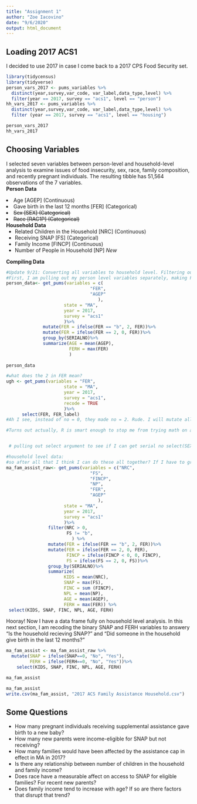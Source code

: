 ```yaml
---
title: "Assignment 1"
author: "Zoe Iacovino"
date: "9/6/2020"
output: html_document
---
```


## Loading 2017 ACS1
I decided to use 2017 in case I come back to a 2017 CPS Food Security set. <br>
```r
library(tidycensus)
library(tidyverse)
person_vars_2017 <- pums_variables %>% 
  distinct(year,survey,var_code, var_label,data_type,level) %>% 
  filter(year == 2017, survey == "acs1", level == "person")
hh_vars_2017 <- pums_variables %>%
  distinct(year,survey,var_code, var_label,data_type,level) %>%
  filter (year == 2017, survey == "acs1", level == "housing")

```


```r
person_vars_2017
hh_vars_2017
```

## Choosing Variables
I selected seven variables between person-level and household-level analysis to examine issues of food insecurity, sex, race, family composition, and recently pregnant individuals. The resulting tibble has 51,564 observations of the 7 variables. 
<br>
<b>Person Data</b>

<li>Age [AGEP] (Continuous)
<li>Gave birth in the last 12 months [FER] (Categorical)
<li><strike>Sex [SEX] (Categorical) </strike>
<li><strike> Race [RAC1P] (Categorical) </strike>
</ul>
<br>
<b> Household Data </b> <br>
<ul>
<li>Related Children in the Household [NRC] (Continuous)
<li>Receiving SNAP [FS] (Categorical)
<li>Family Income [FINCP] (Continuous)
<li> Number of People in Household [NP] *New*
</ul> 
<b> Compiling Data </b>
<br>

```r
#Update 9/21: Converting all variables to household level. Filtering out households with no related children,  
#First, I am pulling out my person level variables separately, making FER_label a binary,
person_data<- get_pums(variables = c(
                                "FER",
                                "AGEP"
                                   ),
                      state = "MA",
                      year = 2017,
                      survey = "acs1"
                      )%>%
              mutate(FER = ifelse(FER == "b", 2, FER))%>%
              mutate(FER = ifelse(FER == 2, 0, FER))%>%
              group_by(SERIALNO)%>%
              summarize(AGE = mean(AGEP),
                        FERH = max(FER)
                        )
              
person_data

#what does the 2 in FER mean? 
ugh <- get_pums(variables = "FER",
                      state = "MA",
                      year = 2017,
                      survey = "acs1",
                      recode = TRUE
                      )%>%
      select(FER, FER_label)
#Ah I see, instead of no = 0, they made no = 2. Rude. I will mutate all the b's to be 2, then mutate all the 2s to be 0s, so i can sum the household. Then, 1s will be households with a new baby and 0s will households without a new baby. 

#Turns out actually, R is smart enough to stop me from trying math on a categorical variable. I can however, assign the highest value in the household with the max() function.


 # pulling out select argument to see if I can get serial no select(SEX_label, FER_label, AGEP, RAC1P_label)%>% (It worked)

#household level data: 
#so after all that I think I can do these all together? If I have to group the Household together anyways? (It worked)
ma_fam_assist_raw<- get_pums(variables = c("NRC",
                                "FS",
                                "FINCP",
                                "NP",
                                "FER",
                                "AGEP"
                                   ),
                      state = "MA",
                      year = 2017,
                      survey = "acs1"
                      )%>%
                filter(NRC > 0, 
                       FS != "b",
                         ) %>%
                mutate(FER = ifelse(FER == "b", 2, FER))%>%
                mutate(FER = ifelse(FER == 2, 0, FER), 
                       FINCP = ifelse(FINCP < 0, 0, FINCP),
                       FS = ifelse(FS == 2, 0, FS))%>%
                group_by(SERIALNO)%>%
                summarize(
                      KIDS = mean(NRC),
                      SNAP = max(FS),
                      FINC = sum (FINCP),
                      NPL = mean(NP),
                      AGE = mean(AGEP),
                      FERH = max(FER)) %>%
 select(KIDS, SNAP, FINC, NPL, AGE, FERH)

```
Hooray! Now I have a data frame fully on household level analysis. In this next section, I am recoding the binary SNAP and FERH variables to answery "Is the household recieving SNAP?" and "Did someone in the household give birth in the last 12 months?"


```r
ma_fam_assist <- ma_fam_assist_raw %>%
  mutate(SNAP = ifelse(SNAP==0, "No", "Yes"),
         FERH = ifelse(FERH==0, "No", "Yes"))%>%
    select(KIDS, SNAP, FINC, NPL, AGE, FERH)

ma_fam_assist
```





```r
ma_fam_assist
write.csv(ma_fam_assist, "2017 ACS Family Assistance Household.csv")
```


## Some Questions
 <ul>
 <li> How many pregnant individuals receiving supplemental assistance gave birth to a new baby?
 <li> How many new parents were income-eligible for SNAP but not receiving?
 <li> How many families would have been affected by the assistance cap in effect in MA in 2017? 
 <li> Is there any relationship between number of children in the household and family income?
 <li> Does race have a measurable affect on access to SNAP for eligible families? For recent new parents?
 <li> Does family income tend to increase with age? If so are there factors that disrupt that trend?
 </ul>
